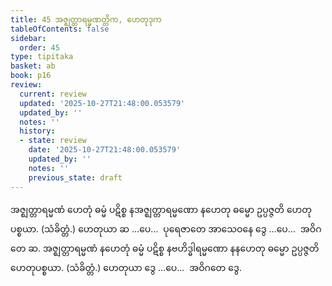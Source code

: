 ```yaml
---
title: 45 အဇ္ဈတ္တာရမ္မဏတ္တိက, ဟေတုဒုက
tableOfContents: false
sidebar:
  order: 45
type: tipitaka
basket: ab
book: p16
review:
  current: review
  updated: '2025-10-27T21:48:00.053579'
  updated_by: ''
  notes: ''
  history:
  - state: review
    date: '2025-10-27T21:48:00.053579'
    updated_by: ''
    notes: ''
    previous_state: draft
---
```



<ReviewStatus review={frontmatter.review} showDetails={true} />

<HypothesisAnnotation frontmatter={frontmatter} />

<DynamicBreadcrumb />

<Division number="87" book="p16" e="ch" v="40" p="271">

<Paragraph number="221" book="p16">
အဇ္ဈတ္တာရမ္မဏံ ဟေတုံ ဓမ္မံ ပဋိစ္စ နအဇ္ဈတ္တာရမ္မဏော နဟေတု ဓမ္မော ဥပ္ပဇ္ဇတိ ဟေတုပစ္စယာ. (သံခိတ္တံ.) ဟေတုယာ ဆ …ပေ…  ပုရေဇာတေ အာသေဝနေ ဒွေ …ပေ…  အဝိဂတေ ဆ.
</Paragraph>

<Paragraph number="222" book="p16">
အဇ္ဈတ္တာရမ္မဏံ နဟေတုံ ဓမ္မံ ပဋိစ္စ နဗဟိဒ္ဓါရမ္မဏော နနဟေတု ဓမ္မော ဥပ္ပဇ္ဇတိ ဟေတုပစ္စယာ. (သံခိတ္တံ.) ဟေတုယာ ဒွေ …ပေ…  အဝိဂတေ ဒွေ.
</Paragraph>
</Division>